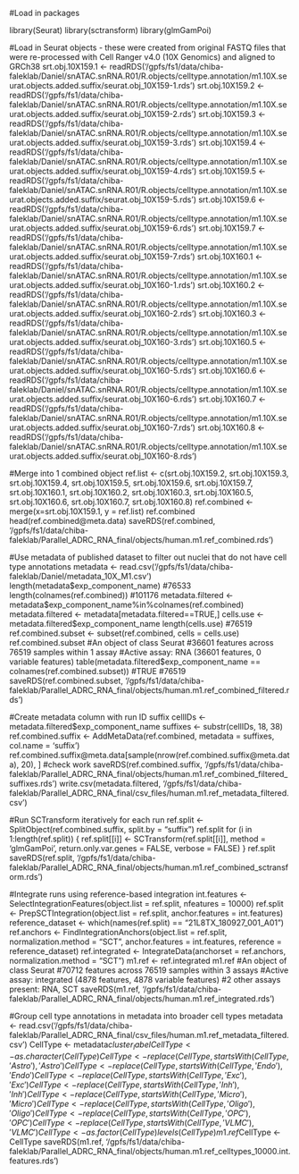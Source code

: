 #Load in packages

library(Seurat)
library(sctransform)
library(glmGamPoi)

#Load in Seurat objects - these were created from original FASTQ files that were re-processed with Cell Ranger v4.0 (10X Genomics) and aligned to GRCh38
srt.obj.10X159.1 <- readRDS('/gpfs/fs1/data/chiba-faleklab/Daniel/snATAC.snRNA.R01/R.objects/celltype.annotation/m1.10X.seurat.objects.added.suffix/seurat.obj_10X159-1.rds')
srt.obj.10X159.2 <- readRDS('/gpfs/fs1/data/chiba-faleklab/Daniel/snATAC.snRNA.R01/R.objects/celltype.annotation/m1.10X.seurat.objects.added.suffix/seurat.obj_10X159-2.rds')
srt.obj.10X159.3 <- readRDS('/gpfs/fs1/data/chiba-faleklab/Daniel/snATAC.snRNA.R01/R.objects/celltype.annotation/m1.10X.seurat.objects.added.suffix/seurat.obj_10X159-3.rds')
srt.obj.10X159.4 <- readRDS('/gpfs/fs1/data/chiba-faleklab/Daniel/snATAC.snRNA.R01/R.objects/celltype.annotation/m1.10X.seurat.objects.added.suffix/seurat.obj_10X159-4.rds')
srt.obj.10X159.5 <- readRDS('/gpfs/fs1/data/chiba-faleklab/Daniel/snATAC.snRNA.R01/R.objects/celltype.annotation/m1.10X.seurat.objects.added.suffix/seurat.obj_10X159-5.rds')
srt.obj.10X159.6 <- readRDS('/gpfs/fs1/data/chiba-faleklab/Daniel/snATAC.snRNA.R01/R.objects/celltype.annotation/m1.10X.seurat.objects.added.suffix/seurat.obj_10X159-6.rds')
srt.obj.10X159.7 <- readRDS('/gpfs/fs1/data/chiba-faleklab/Daniel/snATAC.snRNA.R01/R.objects/celltype.annotation/m1.10X.seurat.objects.added.suffix/seurat.obj_10X159-7.rds')
srt.obj.10X160.1 <- readRDS('/gpfs/fs1/data/chiba-faleklab/Daniel/snATAC.snRNA.R01/R.objects/celltype.annotation/m1.10X.seurat.objects.added.suffix/seurat.obj_10X160-1.rds')
srt.obj.10X160.2 <- readRDS('/gpfs/fs1/data/chiba-faleklab/Daniel/snATAC.snRNA.R01/R.objects/celltype.annotation/m1.10X.seurat.objects.added.suffix/seurat.obj_10X160-2.rds')
srt.obj.10X160.3 <- readRDS('/gpfs/fs1/data/chiba-faleklab/Daniel/snATAC.snRNA.R01/R.objects/celltype.annotation/m1.10X.seurat.objects.added.suffix/seurat.obj_10X160-3.rds')
srt.obj.10X160.5 <- readRDS('/gpfs/fs1/data/chiba-faleklab/Daniel/snATAC.snRNA.R01/R.objects/celltype.annotation/m1.10X.seurat.objects.added.suffix/seurat.obj_10X160-5.rds')
srt.obj.10X160.6 <- readRDS('/gpfs/fs1/data/chiba-faleklab/Daniel/snATAC.snRNA.R01/R.objects/celltype.annotation/m1.10X.seurat.objects.added.suffix/seurat.obj_10X160-6.rds')
srt.obj.10X160.7 <- readRDS('/gpfs/fs1/data/chiba-faleklab/Daniel/snATAC.snRNA.R01/R.objects/celltype.annotation/m1.10X.seurat.objects.added.suffix/seurat.obj_10X160-7.rds')
srt.obj.10X160.8 <- readRDS('/gpfs/fs1/data/chiba-faleklab/Daniel/snATAC.snRNA.R01/R.objects/celltype.annotation/m1.10X.seurat.objects.added.suffix/seurat.obj_10X160-8.rds')

#Merge into 1 combined object
ref.list <- c(srt.obj.10X159.2, srt.obj.10X159.3, srt.obj.10X159.4, srt.obj.10X159.5, srt.obj.10X159.6, srt.obj.10X159.7,
              srt.obj.10X160.1, srt.obj.10X160.2, srt.obj.10X160.3, srt.obj.10X160.5, srt.obj.10X160.6, srt.obj.10X160.7, srt.obj.10X160.8)
ref.combined <- merge(x=srt.obj.10X159.1, y = ref.list)
ref.combined
head(ref.combined@meta.data)
saveRDS(ref.combined, '/gpfs/fs1/data/chiba-faleklab/Parallel_ADRC_RNA_final/objects/human.m1.ref_combined.rds')

#Use metadata of published dataset to filter out nuclei that do not have cell type annotations
metadata <- read.csv('/gpfs/fs1/data/chiba-faleklab/Daniel/metadata_10X_M1.csv')
length(metadata$exp_component_name) #76533
length(colnames(ref.combined)) #101176
metadata.filtered <- metadata$exp_component_name%in%colnames(ref.combined)
metadata.filtered <- metadata[metadata.filtered==TRUE,]
cells.use <- metadata.filtered$exp_component_name
length(cells.use) #76519
ref.combined.subset <- subset(ref.combined, cells = cells.use)
ref.combined.subset
#An object of class Seurat
#36601 features across 76519 samples within 1 assay
#Active assay: RNA (36601 features, 0 variable features)
table(metadata.filtered$exp_component_name == colnames(ref.combined.subset))
#TRUE 
#76519
saveRDS(ref.combined.subset, '/gpfs/fs1/data/chiba-faleklab/Parallel_ADRC_RNA_final/objects/human.m1.ref_combined_filtered.rds')

#Create metadata column with run ID suffix
cellIDs <- metadata.filtered$exp_component_name
suffixes <- substr(cellIDs, 18, 38)
ref.combined.suffix <- AddMetaData(ref.combined, metadata = suffixes, col.name = 'suffix')
ref.combined.suffix@meta.data[sample(nrow(ref.combined.suffix@meta.data), 20), ] #check work
saveRDS(ref.combined.suffix, '/gpfs/fs1/data/chiba-faleklab/Parallel_ADRC_RNA_final/objects/human.m1.ref_combined_filtered_suffixes.rds')
write.csv(metadata.filtered, '/gpfs/fs1/data/chiba-faleklab/Parallel_ADRC_RNA_final/csv_files/human.m1.ref_metadata_filtered.csv')

#Run SCTransform iteratively for each run
ref.split <- SplitObject(ref.combined.suffix, split.by = "suffix")
ref.split
for (i in 1:length(ref.split)) {
  ref.split[[i]] <- SCTransform(ref.split[[i]], method = 'glmGamPoi', return.only.var.genes = FALSE, verbose = FALSE)
}
ref.split
saveRDS(ref.split, '/gpfs/fs1/data/chiba-faleklab/Parallel_ADRC_RNA_final/objects/human.m1.ref_combined_sctransform.rds')

#Integrate runs using reference-based integration
int.features <- SelectIntegrationFeatures(object.list = ref.split, nfeatures = 10000)
ref.split <- PrepSCTIntegration(object.list = ref.split, anchor.features = int.features)
reference_dataset <- which(names(ref.split) == "21L8TX_180927_001_A01")
ref.anchors <- FindIntegrationAnchors(object.list = ref.split, normalization.method = "SCT", 
                                           anchor.features = int.features, reference = reference_dataset)
ref.integrated <- IntegrateData(anchorset = ref.anchors, normalization.method = "SCT")
m1.ref <- ref.integrated
m1.ref
#An object of class Seurat 
#70712 features across 76519 samples within 3 assays 
#Active assay: integrated (4878 features, 4878 variable features)
#2 other assays present: RNA, SCT
saveRDS(m1.ref, '/gpfs/fs1/data/chiba-faleklab/Parallel_ADRC_RNA_final/objects/human.m1.ref_integrated.rds')

#Group cell type annotations in metadata into broader cell types
metadata <- read.csv('/gpfs/fs1/data/chiba-faleklab/Parallel_ADRC_RNA_final/csv_files/human.m1.ref_metadata_filtered.csv')
CellType <- metadata$cluster_label
CellType <- as.character(CellType)
CellType <- replace(CellType, startsWith(CellType, 'Astro'), 'Astro')
CellType <- replace(CellType, startsWith(CellType, 'Endo'), 'Endo')
CellType <- replace(CellType, startsWith(CellType, 'Exc'), 'Exc')
CellType <- replace(CellType, startsWith(CellType, 'Inh'), 'Inh')
CellType <- replace(CellType, startsWith(CellType, 'Micro'), 'Micro')
CellType <- replace(CellType, startsWith(CellType, 'Oligo'), 'Oligo') 
CellType <- replace(CellType, startsWith(CellType, 'OPC'), 'OPC')
CellType <- replace(CellType, startsWith(CellType, 'VLMC'), 'VLMC')
CellType <- as.factor(CellType)
levels(CellType)
m1.ref$CellType <- CellType
saveRDS(m1.ref, '/gpfs/fs1/data/chiba-faleklab/Parallel_ADRC_RNA_final/objects/human.m1.ref_celltypes_10000.int.features.rds')
